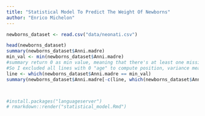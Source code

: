 ```yaml
---
title: "Statistical Model To Predict The Weight Of Newborns"
author: "Enrico Michelon"
---
```


```r

newborns_dataset <- read.csv("data/neonati.csv")

head(newborns_dataset)
summary(newborns_dataset$Anni.madre)
min_val <- min(newborns_dataset$Anni.madre)
#summary return 0 as min value, meaning that there's at least one missing value. 
#So I excluded all lines with 0 "age" to compute position, variance measures and shape measures.
line <- which(newborns_dataset$Anni.madre == min_val)
summary(newborns_dataset$Anni.madre[-c(line, which(newborns_dataset$Anni.madre == 1))])



#install.packages("languageserver")
# rmarkdown::render("statistical_model.Rmd")


```